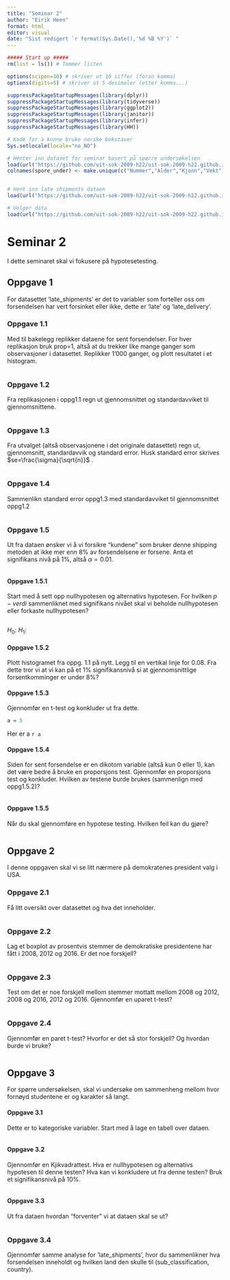 ---
title: "Seminar 2"
author: "Eirik Heen"
format: html
editor: visual
date: "Sist redigert `r format(Sys.Date(),'%d %B %Y')` "
---

```{r setup, include=FALSE}
##### Start up #####
rm(list = ls()) # Tommer listen

options(scipen=10) # skriver ut 10 siffer (foran komma)
options(digits=5) # skriver ut 5 desimaler (etter komma...)

suppressPackageStartupMessages(library(dplyr))
suppressPackageStartupMessages(library(tidyverse))
suppressPackageStartupMessages(library(ggplot2))
suppressPackageStartupMessages(library(janitor))
suppressPackageStartupMessages(library(infer))
suppressPackageStartupMessages(library(HH))

# Kode for a kunne bruke norske bokstaver
Sys.setlocale(locale="no_NO")

# Henter inn dataset for seminar basert på spørre undersøkelsen
load(url("https://github.com/uit-sok-2009-h22/uit-sok-2009-h22.github.io/blob/main/filer/spore_under.Rdata?raw=true") )
colnames(spore_under) <- make.unique(c("Nummer","Alder","Kjonn","Vekt","Kroppshoyde","Jobb","Jobb_timer","Studentforening","Sport","Sport_timer","Fest","Fest_n_byen","Fest_n_byen","Alkoholkonsum","Studieprogram", "Karakter","UiT","Sporsmal_forelesning","Forventet_karakter","Studietimer","Seminar_metode","Tidsfrist","Arbeidsmengde","Samarbeidsproblem" ) )


# Hent inn late shipments dataen
load(url("https://github.com/uit-sok-2009-h22/uit-sok-2009-h22.github.io/blob/main/filer/late_shipments.Rdata?raw=true"))

# Velger data
load(url("https://github.com/uit-sok-2009-h22/uit-sok-2009-h22.github.io/blob/main/filer/dem_county_pres_joined.Rdata?raw=true"))

```

# Seminar 2

I dette seminaret skal vi fokusere på hypotesetesting. 




## Oppgave 1

For datasettet 'late_shipments' er det to variabler som forteller oss om forsendelsen har vert forsinket eller ikke, dette er 'late' og 'late_delivery'.

### Oppgave 1.1
Med til bakelegg replikker dataene for sent forsendelser. For hver replikasjon bruk prop=1, altså at du trekker like mange ganger som observasjoner i datasettet. Replikker 1'000 ganger, og plott resultatet i et histogram. 

```{r}


```

### Oppgave 1.2 
Fra replikasjonen i oppg1.1 regn ut gjennomsnittet og standardavviket til gjennomsnittene. 

```{r}


```


### Oppgave 1.3
Fra utvalget (altså observasjonene i det originale datasettet) regn ut, gjennomsnitt, standardavvik og standard error. Husk standard error skrives $se=\frac{\sigma}{\sqrt{n}}$ .

```{r}


```


### Oppgave 1.4
Sammenlikn standard error oppg1.3 med standardavviket til gjennomsnittet oppg1.2

```{r}


```


### Oppgave 1.5
Ut fra dataen ønsker vi å vi forsikre "kundene" som bruker denne shipping metoden at ikke mer enn 8% av forsendelsene er forsene.
Anta et signifikans nivå på 1%, altså $\alpha = 0.01$.

```{r}


```


#### Oppgave 1.5.1
Start med å sett opp nullhypotesen og alternativs hypotesen. For hvilken $p-verdi$ sammenliknet med signifikans nivået skal vi beholde nullhypotesen eller forkaste nullhypotesen?

```{r}


```
$H_{0}:$
$H_{1}:$

#### Oppgave 1.5.2
Plott histogramet fra oppg. 1.1 på nytt. Legg til en vertikal linje for 0.08. Fra dette tror vi at vi kan på et 1% signifikansnivå si at gjennomsnittlige forsentkomminger er under 8%?

#### Oppgave 1.5.3
Gjennomfør en t-test og konkluder ut fra dette. 

```{r}
a = 5

```
Her er a `r a`

#### Oppgave 1.5.4
Siden for sent forsendelse er en dikotom variable (altså kun 0 eller 1), kan det være bedre å bruke en proporsjons test. Gjennomfør en proporsjons test og konkluder. Hvilken av testene burde brukes (sammenlign med oppg1.5.2)?

```{r}


```


#### Oppgave 1.5.5
Når du skal gjennomføre en hypotese testing. Hvilken feil kan du gjøre? 

```{r}


```



## Oppgave 2
I denne oppgaven skal vi se litt nærmere på demokratenes president valg i USA.

### Oppgave 2.1
Få litt oversikt over datasettet og hva det inneholder.

```{r}


```


### Oppgave 2.2
Lag et boxplot av prosentvis stemmer de demokratiske presidentene har fått i 2008, 2012 og 2016. Er det noe forskjell?

```{r}


```


### Oppgave 2.3
Test om det er noe forskjell mellom stemmer mottatt mellom 2008 og 2012, 2008 og 2016, 2012 og 2016. 
Gjennomfør en uparet t-test?

```{r}


```


### Oppgave 2.4
Gjennomfør en paret t-test? Hvorfor er det så stor forskjell? Og hvordan burde vi bruke?

```{r}


```


## Oppgave 3

For spørre undersøkelsen, skal vi undersøke om sammenheng mellom hvor fornøyd studentene er og karakter så langt.

#### Oppgave 3.1
Dette er to kategoriske variabler. Start med å lage en tabell over dataen.

```{r}


```


#### Oppgave 3.2
Gjennomfør en Kjikvadrattest. Hva er nullhypotesen og alternativs hypotesen til denne testen? Hva kan vi konkludere ut fra denne testen? Bruk et signifikansnivå på 10%.

```{r}


```


#### Oppgave 3.3
Ut fra dataen hvordan "forventer" vi at dataen skal se ut?

```{r}


```


### Oppgave 3.4
Gjennomfør samme analyse for 'late_shipments', hvor du sammenlikner hva forsendelsen inneholdt og hvilken land den skulle til (sub_classification, country).

```{r}


```
